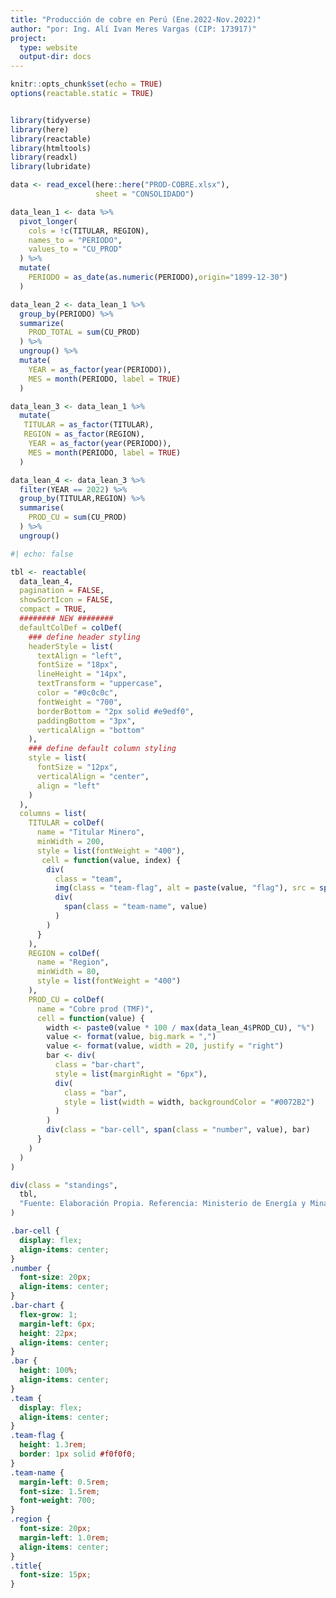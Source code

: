 ```yaml
---
title: "Producción de cobre en Perú (Ene.2022-Nov.2022)"
author: "por: Ing. Alí Ivan Meres Vargas (CIP: 173917)"
project:
  type: website
  output-dir: docs
---
```


```r
knitr::opts_chunk$set(echo = TRUE)
options(reactable.static = TRUE)
```

```css
```

```r
library(tidyverse)
library(here)
library(reactable)
library(htmltools)
library(readxl)
library(lubridate)

data <- read_excel(here::here("PROD-COBRE.xlsx"), 
                   sheet = "CONSOLIDADO") 

data_lean_1 <- data %>% 
  pivot_longer(
    cols = !c(TITULAR, REGION),
    names_to = "PERIODO",
    values_to = "CU_PROD"
  ) %>% 
  mutate(
    PERIODO = as_date(as.numeric(PERIODO),origin="1899-12-30")
  ) 

data_lean_2 <- data_lean_1 %>% 
  group_by(PERIODO) %>% 
  summarize(
    PROD_TOTAL = sum(CU_PROD)
  ) %>% 
  ungroup() %>% 
  mutate(
    YEAR = as_factor(year(PERIODO)),
    MES = month(PERIODO, label = TRUE)
  )

data_lean_3 <- data_lean_1 %>% 
  mutate(
   TITULAR = as_factor(TITULAR),
   REGION = as_factor(REGION),
    YEAR = as_factor(year(PERIODO)),
    MES = month(PERIODO, label = TRUE)
  )

data_lean_4 <- data_lean_3 %>% 
  filter(YEAR == 2022) %>% 
  group_by(TITULAR,REGION) %>% 
  summarise(
    PROD_CU = sum(CU_PROD)
  ) %>% 
  ungroup()

```

```r
#| echo: false

tbl <- reactable(
  data_lean_4,
  pagination = FALSE,
  showSortIcon = FALSE,
  compact = TRUE,
  ######## NEW ########
  defaultColDef = colDef(
    ### define header styling
    headerStyle = list(
      textAlign = "left",
      fontSize = "18px",
      lineHeight = "14px",
      textTransform = "uppercase",
      color = "#0c0c0c",
      fontWeight = "700",
      borderBottom = "2px solid #e9edf0",
      paddingBottom = "3px",
      verticalAlign = "bottom"
    ),
    ### define default column styling
    style = list(
      fontSize = "12px",
      verticalAlign = "center",
      align = "left"
    )
  ),
  columns = list(
    TITULAR = colDef(
      name = "Titular Minero",
      minWidth = 200,
      style = list(fontWeight = "400"),
       cell = function(value, index) {
        div(
          class = "team",
          img(class = "team-flag", alt = paste(value, "flag"), src = sprintf("images/%s.png", value)),
          div(
            span(class = "team-name", value)
          )
        )
      }
    ),
    REGION = colDef(
      name = "Region",
      minWidth = 80,
      style = list(fontWeight = "400")
    ),
    PROD_CU = colDef(
      name = "Cobre prod (TMF)",
      cell = function(value) {
        width <- paste0(value * 100 / max(data_lean_4$PROD_CU), "%")
        value <- format(value, big.mark = ",")
        value <- format(value, width = 20, justify = "right")
        bar <- div(
          class = "bar-chart",
          style = list(marginRight = "6px"),
          div(
            class = "bar",
            style = list(width = width, backgroundColor = "#0072B2")
          )
        )
        div(class = "bar-cell", span(class = "number", value), bar)
      }
    )
  )
)

div(class = "standings",
  tbl,
  "Fuente: Elaboración Propia. Referencia: Ministerio de Energía y Minas de Perú. Ene-2023"
)
```

```css
.bar-cell {
  display: flex;
  align-items: center;
}
.number {
  font-size: 20px;
  align-items: center;
}
.bar-chart {
  flex-grow: 1;
  margin-left: 6px;
  height: 22px;
  align-items: center;
}
.bar {
  height: 100%;
  align-items: center;
}
.team {
  display: flex;
  align-items: center;
}
.team-flag {
  height: 1.3rem;
  border: 1px solid #f0f0f0;
}
.team-name {
  margin-left: 0.5rem;
  font-size: 1.5rem;
  font-weight: 700;
}
.region {
  font-size: 20px;
  margin-left: 1.0rem;
  align-items: center;
}
.title{
  font-size: 15px;
}

```